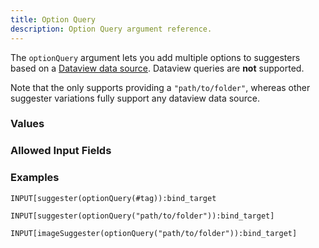 ```yaml
---
title: Option Query
description: Option Query argument reference.
---
```



<InputFieldArgumentInfo type={InputFieldArgumentType.OPTION_QUERY}></InputFieldArgumentInfo>

The `optionQuery` argument lets you add multiple options to suggesters based on a [Dataview data source](https://blacksmithgu.github.io/obsidian-dataview/reference/sources/).
Dataview queries are **not** supported.

Note that the <InputFieldLink type={InputFieldType.IMAGE_SUGGESTER}></InputFieldLink> only supports providing a `"path/to/folder"`, whereas other suggester variations fully support any dataview data source.

### Values

<InputFieldArgumentValuesInfo type={InputFieldArgumentType.OPTION_QUERY}></InputFieldArgumentValuesInfo>

### Allowed Input Fields

<InputFieldArgumentAllowedInputFields type={InputFieldArgumentType.OPTION_QUERY}></InputFieldArgumentAllowedInputFields>

### Examples

```meta-bind
INPUT[suggester(optionQuery(#tag)):bind_target
```

```meta-bind
INPUT[suggester(optionQuery("path/to/folder")):bind_target]
```

```meta-bind
INPUT[imageSuggester(optionQuery("path/to/folder")):bind_target]
```
